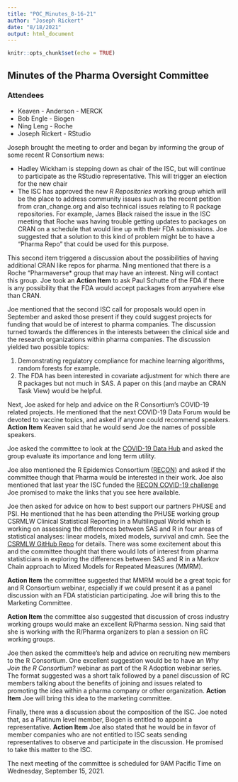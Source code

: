 ```yaml
---
title: "POC_Minutes_8-16-21"
author: "Joseph Rickert"
date: "8/18/2021"
output: html_document
---
```


```r
knitr::opts_chunk$set(echo = TRUE)
```

## Minutes of the Pharma Oversight Committee 

### Attendees
* Keaven - Anderson - MERCK
* Bob Engle - Biogen
* Ning Leng - Roche
* Joseph Rickert - RStudio

Joseph brought the meeting to order and began by informing the group of some recent R Consortium news:

* Hadley Wickham is stepping down as chair of the ISC, but will continue to participate as the RStudio representative. This will trigger an election for the new chair
* The ISC has approved the new *R Repositories* working group which will be the place to address community issues such as the recent petition from cran_change.org and also technical issues relating to R package repositories. For example, James Black raised the issue in the ISC meeting that Roche was having trouble getting updates to packages on CRAN on a schedule that would line up with their FDA submissions. Joe suggested that a solution to this kind of problem might be to have a "Pharma Repo" that could be used for this purpose.

This second item triggered a discussion about the possibilities of having additional CRAN like repos for pharma. Ning mentioned that there is a Roche "Pharmaverse* group that may have an interest. Ning will contact this group. Joe took an **Action Item** to ask Paul Schutte of the FDA if there is any possibility that the FDA would accept packages from anywhere else than CRAN.

Joe mentioned that the second ISC call for proposals would open in September and asked those present if they could suggest projects for funding that would be of interest to pharma companies. The discussion turned towards the differences in the interests between the clinical side and the research organizations within pharma companies. The discussion yielded two possible topics:

1. Demonstrating regulatory compliance for machine learning algorithms, random forests for example.
2. The FDA has been interested in covariate adjustment for which there are R packages but not much in SAS. A paper on this (and maybe an CRAN Task View) would be helpful.

Next, Joe asked for help and advice on the R Consortium's COVID-19 related projects. He mentioned that the next COVID-19 Data Forum would be devoted to vaccine topics, and asked if anyone could recommend speakers. **Action Item** Keaven said that he would send Joe the names of possible speakers.

Joe asked the committee to look at the [COVID-19 Data Hub](https://covid19datahub.io/) and asked the group evaluate its importance and long term utility.

Joe also mentioned the R Epidemics Consortium ([RECON](https://www.repidemicsconsortium.org/)) and asked if the committee though that Pharma would be interested in their work. Joe also mentioned that last year the ISC funded the [RECON COVID-19 challenge](https://www.repidemicsconsortium.org/2020-06-09-covid-challenge/) Joe promised to make the links that you see here available.

Joe then asked for advice on how to best support our partners PHUSE and PSI. He mentioned that he has been attending the PHUSE working group CSRMLW Clinical Statistical Reporting in a Multilingual World which is working on assessing the differences between SAS and R in four areas of statistical analyses: linear models, mixed models, survival and cmh. See the [CSRMLW GitHub Repo](https://github.com/phuse-org/CSRMLW) for details. There was some excitement about this and the committee thought that there would lots of interest from pharma statisticians in exploring the differences between SAS and R in a Markov Chain approach to Mixed Models for Repeated Measures (MMRM). 

**Action Item** the committee suggested that MMRM would be a great topic for and R Consortium webinar, especially if we could present it as a panel discussion with an FDA statistician participating. Joe will bring this to the Marketing Committee.

**Action Item** the committee also suggested that discussion of cross industry working groups would make an excellent R/Pharma session. Ning said that she is working with the R/Pharma organizers to plan a session on RC working groups.

Joe then asked the committee's help and advice on recruiting new members to the R Consortium. One excellent suggestion would be to have an *Why Join the R Consortium?* webinar as part of the R Adoption webinar series. The format suggested was a short talk followed by a panel discussion of RC members talking about the benefits of joining and issues related to promoting the idea within a pharma company or other organization. **Action Item** Joe will bring this idea to the marketing committee. 

Finally, there was a discussion about the composition of the ISC. Joe noted that, as a Platinum level member, Biogen is entitled to appoint a representative.
**Action Item** Joe also stated that he would be in favor of member companies who are not entitled to ISC seats sending representatives to observe and participate in the discussion. He promised to take this matter to the ISC.

The next meeting of the committee is scheduled for 9AM Pacific Time on Wednesday, September 15, 2021.


